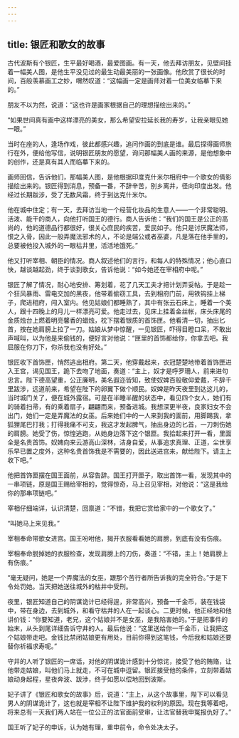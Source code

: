 ```yaml
---
---
---
```

title: 银匠和歌女的故事
---




古代波斯有个银匠，生平最好喝酒，最爱图画。有一天，他去拜访朋友，见壁间挂着一幅美人图，是他生平没见过的最生动最美丽的一张画像。他欣赏了很长的时间，百般羡慕画工之妙，喟然叹道：“这幅画一定是画师对着一位美女临摹下来的。”

朋友不以为然，说道：“这也许是画家根据自己的理想描绘出来的。”

“如果世间真有画中这样漂亮的美女，那么希望安拉延长我的寿岁，让我亲眼见她一眼。”

当时在座的人，逢场作戏，彼此都感兴趣，追问作画的到底是谁。最后探得画师旅行在外，便给他写信，说明银匠朋友的愿望，询问那幅美人画的来源，是他想象中的创作，还是真有其人而临摹下来的。

画师回信，告诉他们，那幅美人图，是他根据印度克什米尔相府中一个歌女的倩影描绘出来的。银匠得到消息，预备一番，不辞辛苦，别乡离井，径向印度出发。他经过长期跋涉，受了无数风霜，终于到达克什米尔。

他在城中住定；有一天，去拜访当地一个经营化妆品的生意人——一个非常聪明、活泼、能干的商人，向他打听国王的德行。商人告诉他：“我们的国王是公正的高尚的，他的道德品行都很好，很关心庶民的疾苦，爱民如子。他只是讨厌魔法师，恨之入骨，因此一般弄魔法邪术的人，不论是端公或者巫婆，凡是落在他手里的，总要被他投入城外的一眼枯井里，活活地饿死。”

他又打听宰相、朝臣的情况。商人叙述他们的言行，和每人的特殊情况；他心直口快，越谈越起劲，终于谈到歌女，告诉他说：“如今她还在宰相府中呢。”

银匠了解了情况，耐心地安排、筹划着，花了几天工夫才把计划弄妥帖。于是趁一个狂风暴雨、雷电交加的黑夜，他带着偷窃工具，去到相府门前，用铁钩挂上梯子，爬进相府，闯入室内。他见姑娘们都睡熟了，其中有张云石床上，睡着一个美人，跟十四晚上的月儿一样漂亮可爱。他走过去，见床上挂着金丝帐，床头床尾的金质烛台上燃着明亮馨香的蜡烛，枕下摆着银质的首饰匣。他看清一切，抽出匕首，按在她肩膀上拉了一刀。姑娘从梦中惊醒，一见银匠，吓得目瞪口呆，不敢出声喊叫，以为他是来偷钱的，便好言对他说：“匣里的首饰都给你，你拿去吧。我屈服在你刀下，你杀我也没有好处。”

银匠收下首饰匣，悄然逃出相府。第二天，他穿戴起来，衣冠楚楚地带着首饰匣进入王宫，谒见国王，跪下去吻了地面，奏道：“主上，奴才是呼罗珊人，前来进句忠言。陛下德高望重，公正廉明，美名遐迩皆知，致使奴婢百般敬仰爱戴，不辞千里跋涉，远道前来，希望在陛下的卵翼下做个顺民。奴婢是昨天夜里到达这儿的，当时城门关了，便在城外露宿。可是在半睡半醒的状态中，看见四个女人，她们有的骑着扫帚，有的乘着扇子，翩翩而来，预备进城。我想深更半夜，良家妇女不会出门，她们一定是弄魔法的女巫。后来她们中的一人来到我的面前，用脚踢我，拿狐狸尾巴打我；打得我痛不可支，我这才发起脾气，抽出身边的匕首，一刀刺伤她的肩膀。她受了伤，惊惶逃跑，从她身边落下这个银匣。我拾起来打开一看，里面全是名贵首饰。奴婢向来云游高山深林，洁身自爱，从事追求真理、正道，尘世享乐早已置之度外，这种名贵首饰我是不需要的，因此送进宫来，献给陛下。请主上收下吧。”

他把首饰匣摆在国王面前，从容告辞。国王打开匣子，取出首饰一看，发现其中的一串项链，原是国王赐给宰相的，觉得惊奇，马上召见宰相，对他说：“这是我给你的那串项链吧。”

宰相仔细端详，认识清楚，回禀道：“不错，我把它赏给家中的一个歌女了。”

“叫她马上来见我。”

宰相奉命带歌女进宫。国王吩咐他，揭开衣服看看她的肩膀，到底有没有伤痕。

宰相奉命脱掉她的衣服检查，发现肩膀上的刀伤，奏道：“不错，主上！她肩膀上有伤痕。”

“毫无疑问，她是一个弄魔法的女巫，跟那个苦行者所告诉我的完全符合。”于是下令处罚她。当天把她送往城外的枯井中受刑。

夜里，银匠知道自己的阴谋诡计已经得逞，非常高兴，预备一千金币，装在钱袋中，带在身边，去到城外，和看守枯井的人在一起谈心。二更时候，他正经地和他讲价钱：“你要知道，老兄，这个姑娘并不是女巫，是我陷害她的。”于是把事件的始末，从头到尾详细告诉守井的人。最后他说：“这里送给你一千金币，让我把这个姑娘带走吧。金钱比禁闭姑娘更有用处，目前你得到这笔钱，今后我和姑娘还要替你祈福求寿呢。”

守井的人听了银匠的一席话，对他的阴谋诡计感到十分惊诧，接受了他的贿赂，让他带走姑娘，叫他们马上就走，不可在城中逗留。银匠接受他的条件，立刻带着姑娘动身起程，星夜奔波、跋涉，终于如愿以偿地回到波斯。

妃子讲了《银匠和歌女的故事》后，说道：“主上，从这个故事里，陛下可以看见男人的阴谋诡计了，这也就是宰相不让陛下维护我的权利的原因。现在我等着吧，将来总有一天我们两人站在一位公正的法官面前受审，让法官替我申冤报仇好了。”

国王听了妃子的申诉，认为她有理，重申前令，命令处决太子。